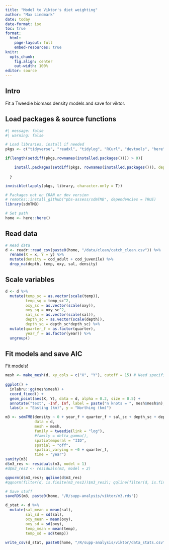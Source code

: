 ```yaml
---
title: "Model to Viktor's diet weighting"
author: "Max Lindmark"
date: today
date-format: iso
toc: true
format: 
  html:
    page-layout: full
    embed-resources: true
knitr: 
  opts_chunk:
    fig.align: center
    out-width: 100%
editor: source
---
```


## Intro

Fit a Tweedie biomass density models and save for viktor.

## Load packages & source functions

```r
#| message: false
#| warning: false

# Load libraries, install if needed
pkgs <- c("tidyverse", "readxl", "tidylog", "RCurl", "devtools", "here", "sdmTMBextra") 

if(length(setdiff(pkgs,rownames(installed.packages()))) > 0){

    install.packages(setdiff(pkgs, rownames(installed.packages())), dependencies = T)
  
  }

invisible(lapply(pkgs, library, character.only = T))

# Packages not on CRAN or dev version
# remotes::install_github("pbs-assess/sdmTMB", dependencies = TRUE)
library(sdmTMB)

# Set path
home <- here::here()
```

## Read data

```r
# Read data
d <- readr::read_csv(paste0(home, "/data/clean/catch_clean.csv")) %>%
  rename(X = x, Y = y) %>% 
  mutate(density = cod_adult + cod_juvenile) %>% 
  drop_na(depth, temp, oxy, sal, density)
```

## Scale variables

```r
d <- d %>% 
  mutate(temp_sc = as.vector(scale(temp)),
         temp_sq = temp_sc^2,
         oxy_sc = as.vector(scale(oxy)),
         oxy_sq = oxy_sc^2,
         sal_sc = as.vector(scale(sal)),
         depth_sc = as.vector(scale(depth)),
         depth_sq = depth_sc*depth_sc) %>%
  mutate(quarter_f = as.factor(quarter),
         year_f = as.factor(year)) %>% 
  ungroup()
```

## Fit models and save AIC

Fit models!

```r
mesh <- make_mesh(d, xy_cols = c("X", "Y"), cutoff = 15) # Need specific meshes because not for all hauls did we record all species
    
ggplot() +
  inlabru::gg(mesh$mesh) +
  coord_fixed() +
  geom_point(aes(X, Y), data = d, alpha = 0.2, size = 0.5) +
  annotate("text", -Inf, Inf, label = paste("n knots = ", mesh$mesh$n), hjust = -0.1, vjust = 2) + 
  labs(x = "Easting (km)", y = "Northing (km)")

m3 <- sdmTMB(density ~ 0 + year_f + quarter_f + sal_sc + depth_sc + depth_sq + temp_sc + temp_sq + breakpt(oxy_sc),
             data = d,
             mesh = mesh,
             family = tweedie(link = "log"),
             #family = delta_gamma(),
             spatiotemporal = "IID",
             spatial = "off",
             spatial_varying = ~0 + quarter_f,
             time = "year")
sanity(m3)
d$m3_res <- residuals(m3, model = 1)
#d$m3_res2 <- residuals(m3, model = 2)

qqnorm(d$m3_res); qqline(d$m3_res)
#qqnorm(filter(d, is.finite(m3_res2))$m3_res2); qqline(filter(d, is.finite(m3_res2))$m3_res2)#; xlim(-10, 10); ylim(-10, 10)

# Save stuff
saveRDS(m3, paste0(home, "/R/supp-analysis/viktor/m3.rds"))

d_stat <- d %>% 
  mutate(sal_mean = mean(sal),
         sal_sd = sd(sal),
         oxy_mean = mean(oxy),
         oxy_sd = sd(oxy),
         temp_mean = mean(temp),
         temp_sd = sd(temp))
           
write_csv(d_stat, paste0(home, "/R/supp-analysis/viktor/data_stats.csv"))
```

